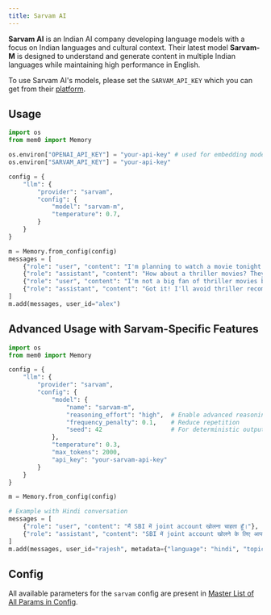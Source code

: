 ```yaml
---
title: Sarvam AI
---
```


<Snippet file="blank-notif.mdx" />

**Sarvam AI** is an Indian AI company developing language models with a focus on Indian languages and cultural context. Their latest model **Sarvam-M** is designed to understand and generate content in multiple Indian languages while maintaining high performance in English.

To use Sarvam AI's models, please set the `SARVAM_API_KEY` which you can get from their [platform](https://dashboard.sarvam.ai/).

## Usage

```python
import os
from mem0 import Memory

os.environ["OPENAI_API_KEY"] = "your-api-key" # used for embedding model
os.environ["SARVAM_API_KEY"] = "your-api-key"

config = {
    "llm": {
        "provider": "sarvam",
        "config": {
            "model": "sarvam-m",
            "temperature": 0.7,
        }
    }
}

m = Memory.from_config(config)
messages = [
    {"role": "user", "content": "I'm planning to watch a movie tonight. Any recommendations?"},
    {"role": "assistant", "content": "How about a thriller movies? They can be quite engaging."},
    {"role": "user", "content": "I'm not a big fan of thriller movies but I love sci-fi movies."},
    {"role": "assistant", "content": "Got it! I'll avoid thriller recommendations and suggest sci-fi movies in the future."}
]
m.add(messages, user_id="alex")
```

## Advanced Usage with Sarvam-Specific Features

```python
import os
from mem0 import Memory

config = {
    "llm": {
        "provider": "sarvam",
        "config": {
            "model": {
                "name": "sarvam-m",
                "reasoning_effort": "high",  # Enable advanced reasoning
                "frequency_penalty": 0.1,    # Reduce repetition
                "seed": 42                   # For deterministic outputs
            },
            "temperature": 0.3,
            "max_tokens": 2000,
            "api_key": "your-sarvam-api-key"
        }
    }
}

m = Memory.from_config(config)

# Example with Hindi conversation
messages = [
    {"role": "user", "content": "मैं SBI में joint account खोलना चाहता हूँ।"},
    {"role": "assistant", "content": "SBI में joint account खोलने के लिए आपको कुछ documents की जरूरत होगी। क्या आप जानना चाहते हैं कि कौन से documents चाहिए?"}
]
m.add(messages, user_id="rajesh", metadata={"language": "hindi", "topic": "banking"})
```

## Config

All available parameters for the `sarvam` config are present in [Master List of All Params in Config](../config).
